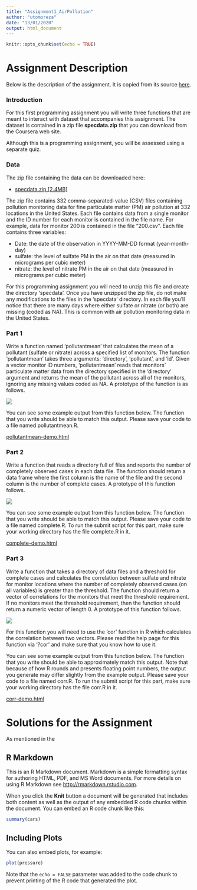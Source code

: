 ```yaml
---
title: "Assignment1_AirPollution"
author: "utomoreza"
date: "13/01/2020"
output: html_document
---
```


```r
knitr::opts_chunk$set(echo = TRUE)
```

# Assignment Description

Below is the description of the assignment. It is copied from its source [here](https://www.coursera.org/learn/r-programming/supplement/amLgW/programming-assignment-1-instructions-air-pollution).

### Introduction

For this first programming assignment you will write three functions that are meant to interact with dataset that accompanies this assignment. The dataset is contained in a zip file **specdata.zip** that you can download from the Coursera web site.

Although this is a programming assignment, you will be assessed using a separate quiz.

### Data

The zip file containing the data can be downloaded here:

* [specdata.zip [2.4MB]](https://d396qusza40orc.cloudfront.net/rprog%2Fdata%2Fspecdata.zip)

The zip file contains 332 comma-separated-value (CSV) files containing pollution monitoring data for fine particulate matter (PM) air pollution at 332 locations in the United States. Each file contains data from a single monitor and the ID number for each monitor is contained in the file name. For example, data for monitor 200 is contained in the file "200.csv". Each file contains three variables:

* Date: the date of the observation in YYYY-MM-DD format (year-month-day)
* sulfate: the level of sulfate PM in the air on that date (measured in micrograms per cubic meter)
* nitrate: the level of nitrate PM in the air on that date (measured in micrograms per cubic meter)

For this programming assignment you will need to unzip this file and create the directory 'specdata'. Once you have unzipped the zip file, do not make any modifications to the files in the 'specdata' directory. In each file you'll notice that there are many days where either sulfate or nitrate (or both) are missing (coded as NA). This is common with air pollution monitoring data in the United States.

### Part 1

Write a function named 'pollutantmean' that calculates the mean of a pollutant (sulfate or nitrate) across a specified list of monitors. The function 'pollutantmean' takes three arguments: 'directory', 'pollutant', and 'id'. Given a vector monitor ID numbers, 'pollutantmean' reads that monitors' particulate matter data from the directory specified in the 'directory' argument and returns the mean of the pollutant across all of the monitors, ignoring any missing values coded as NA. A prototype of the function is as follows.

![](pollutantmean.png)

You can see some example output from this function below. The function that you write should be able to match this output. Please save your code to a file named pollutantmean.R.

[pollutantmean-demo.html](https://d3c33hcgiwev3.cloudfront.net/_3b0da118473bfa0845efddcbe29cc336_pollutantmean-demo.html?Expires=1579046400&Signature=QcID-GyJcmvOfSgH1vBjpzey2GPFIx1AN3XVyFfB97I0piR~b9pyszRVYQO1cVfweRctxarm0ZHY52oqv0AW7f24p9SB1tiukGRlxzOAnNE4KgoUl2gFb8FXmvQIWOtfqjx2PAJrdVfmKp73Z4iT652SHlB17h8o22kwmJsNWiQ_&Key-Pair-Id=APKAJLTNE6QMUY6HBC5A)

### Part 2

Write a function that reads a directory full of files and reports the number of completely observed cases in each data file. The function should return a data frame where the first column is the name of the file and the second column is the number of complete cases. A prototype of this function follows.

![](complete.png)

You can see some example output from this function below. The function that you write should be able to match this output. Please save your code to a file named complete.R. To run the submit script for this part, make sure your working directory has the file complete.R in it.

[complete-demo.html](https://d3c33hcgiwev3.cloudfront.net/_3b0da118473bfa0845efddcbe29cc336_complete-demo.html?Expires=1579046400&Signature=W4Umay74Lh-ob~DFVOvnVt4X3njMFbWkl53rmYac~V8-PPrTY8DT4L91zF9x4PLBxpNFvCA5vB7jqAGsr6S6F7rZ6vrKrcfTNbEVzK2gqO0e~V~tvtGqzM7N1dYt~BW0gnd1hPDUFvOKINK2Qs0Js3zh9sPAokLFOgHYGYvUjEo_&Key-Pair-Id=APKAJLTNE6QMUY6HBC5A)

### Part 3

Write a function that takes a directory of data files and a threshold for complete cases and calculates the correlation between sulfate and nitrate for monitor locations where the number of completely observed cases (on all variables) is greater than the threshold. The function should return a vector of correlations for the monitors that meet the threshold requirement. If no monitors meet the threshold requirement, then the function should return a numeric vector of length 0. A prototype of this function follows.

![](corr.png)

For this function you will need to use the 'cor' function in R which calculates the correlation between two vectors. Please read the help page for this function via '?cor' and make sure that you know how to use it.

You can see some example output from this function below. The function that you write should be able to approximately match this output. Note that because of how R rounds and presents floating point numbers, the output you generate may differ slightly from the example output. Please save your code to a file named corr.R. To run the submit script for this part, make sure your working directory has the file corr.R in it.

[corr-demo.html](https://d3c33hcgiwev3.cloudfront.net/_e92e575b8e62dcb1e3a086d2ff0d5a1e_corr-demo.html?Expires=1579046400&Signature=f7a54zvjc6hrc2UZ8R9ilx7Uhxw8kVJItmS~I61IBMwOnGshZGLmQGSUcLuBMOFDmwuXixosZf7gASy-O7bQaTG0S1m~xYsE3bZAzOGxCZ0TPmJzqH7olfD~~sOagS2Fk1Ucxy3VBDujozaKI9bNQ8gp-9Y4kSOADt4Usc6B-IU_&Key-Pair-Id=APKAJLTNE6QMUY6HBC5A)

# Solutions for the Assignment

As mentioned in the 

## R Markdown

This is an R Markdown document. Markdown is a simple formatting syntax for authoring HTML, PDF, and MS Word documents. For more details on using R Markdown see <http://rmarkdown.rstudio.com>.

When you click the **Knit** button a document will be generated that includes both content as well as the output of any embedded R code chunks within the document. You can embed an R code chunk like this:

```r
summary(cars)
```

## Including Plots

You can also embed plots, for example:

```r
plot(pressure)
```

Note that the `echo = FALSE` parameter was added to the code chunk to prevent printing of the R code that generated the plot.
